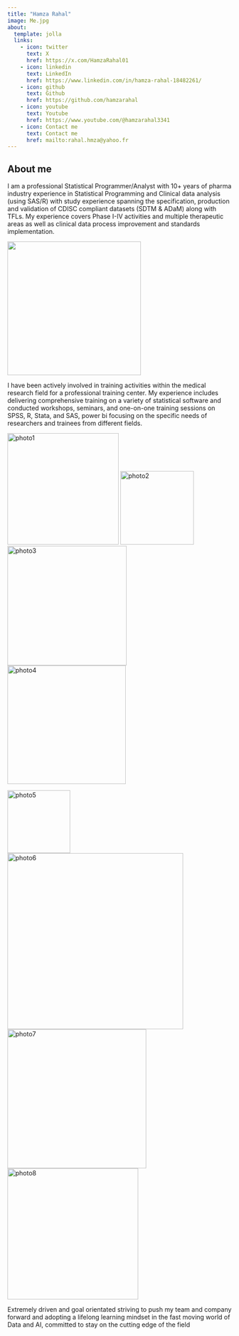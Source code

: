 ```yaml
---
title: "Hamza Rahal"
image: Me.jpg
about:
  template: jolla
  links:
    - icon: twitter
      text: X
      href: https://x.com/HamzaRahal01
    - icon: linkedin
      text: LinkedIn
      href: https://www.linkedin.com/in/hamza-rahal-18482261/
    - icon: github
      text: Github
      href: https://github.com/hamzarahal
    - icon: youtube
      text: Youtube
      href: https://www.youtube.com/@hamzarahal3341
    - icon: Contact me
      text: Contact me
      href: mailto:rahal.hmza@yahoo.fr
---
```


## About me

I am a professional Statistical Programmer/Analyst with 10+ years of pharma industry experience in Statistical Programming and Clinical data analysis (using SAS/R) with study experience spanning the specification, production and validation of CDISC compliant datasets (SDTM & ADaM) along with TFLs. My experience covers Phase I-IV activities and multiple therapeutic areas as well as clinical data process improvement and standards implementation.

![](Statp.jpeg){fig-align="center" width="300"}

I have been actively involved in training activities within the medical research field for a professional training center. My experience includes delivering comprehensive training on a variety of statistical software and conducted workshops, seminars, and one-on-one training sessions on SPSS, R, Stata, and SAS, power bi focusing on the specific needs of researchers and trainees from different fields.

::: {layout-nrow="4"}
![photo1](images/photo1-01.jpg){width="250"} ![photo2](images/photo2-01.jpg){width="165"} ![photo3](images/photo3-01.jpg){width="268"} ![photo4](images/photo4-01.jpg){width="266"}

![photo5](images/photo5-01.jpg){width="141"} ![photo6](images/Photo6-01.jpg){width="395"} ![photo7](images/photo7-01.jpg){width="312"} ![photo8](images/photo8-01.jpg){width="294"}
:::

Extremely driven and goal orientated striving to push my team and company forward and adopting a lifelong learning mindset in the fast moving world of Data and AI, committed to stay on the cutting edge of the field
